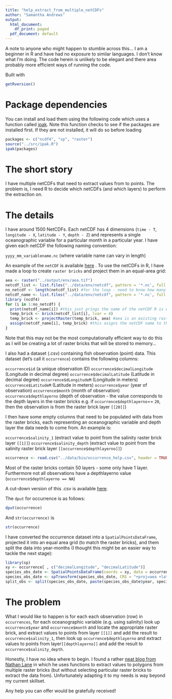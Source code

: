 ```yaml
---
title: "help_extract_from_multiple_netCDFs"
author: "Samantha Andrews"
output:
  html_document:
    df_print: paged
  pdf_document: default
---
```


A note to anyone who might happen to stumble across this... I am a beginner in R and have had no exposure to similar languages. I don't know what I'm doing. The code herein is unlikely to be elegant and there area probably more efficient ways of running the code.

Built with 
```r
getRversion()
```


# Package dependencies
You can install and load them using the following code which uses a function called [ipak](https://gist.github.com/stevenworthington/3178163). 
Note this function checks to see if the packages are installed first. If they are not installed, it will do so before loading
```r
packages <- c("ncdf4", "sp", "raster") 
source("../src/ipak.R")
ipak(packages)
```


# The short story

I have multiple netCDFs that need to extract values from to points. The problem is, I need R to decide which netCDFs (and which layers) to perform the extraction on.

# The details

I have around 1500 NetCDFs. Each netCDF has 4 dimensions (`time - T`, `longitude - X`, `latitude - Y`, `depth - Z`) and represents a single oceanographic variable for a particular month in a particular year. I have given each netCDF the following naming convention:

`yyyy_mm_variablename.nc` (where variable name can vary in length)

An example of the `netCDF` is available [here](https://drive.google.com/file/d/1y2XU5RzUBRLgTXkql667a5o_PVk5LMTP/view?usp=sharing) . To use the netCDFs in R, I have made a loop to create `raster bricks` and project them in an equal-area grid:

```r
aea <- raster("../output/env/aea.tif")
netcdf_list <- list.files("../data/env/netcdf", pattern = '*.nc', full.names = TRUE) #true means the full path is included
no_netcdf <- length(netcdf_list) #for the loop - need to know how many files to cycle through
netcdf_name <- list.files("../data/env/netcdf", pattern = '*.nc', full.names = FALSE) #false means the path is not included
library (ncdf4)
for (i in 1:no_netcdf) {
  print(netcdf_name[i]) #this just prings the name of the netCDF R is working on
  temp_brick <- brick(netcdf_list[i], lvar = 4)
  temp_brick <- projectRaster(temp_brick, aea) #aea is an existing raster in the projection I want that I created (environmental_data_preperation)
  assign(netcdf_name[i], temp_brick) #this asigns the netCDF name to the raster brick
}
```

Note that this may not be the most computationally efficient way to do this as I will be creating a lot of raster bricks that will be stored to memory… 

I also had a dataset (.csv) containing fish observation (point) data. This dataset (let's call it `occurrence`) contains the following columns:

`occurrence$id` (a unique observation ID)
`occurrence$decimalLongitude` (Longitude in decimal degree)
`occurrence$decimalLatitude` (Latitude in decimal degree)
`occurrence$dLongitudeM` (Longitude in meters)
`occurrence$LatitudeM` (Latitude in meters)
`occurrence$year` (year of observation)
`occurrence$month` (month of observation)
`occurrence$depthlayerno`  (depth of observation - the value corresponds to the depth layers in the raster bricks e.g. if `occurrence$depthlayerno`== `20`, then the observation is from the raster brick layer `[[20]]`)

I then have some empty columns that need to be populated with data from the raster bricks, each representing an oceanographic variable and depth layer the data needs to come from. An example is:

`occurrence$salinity_1` (extract value to point from the salinity raster brick layer `[[1]]`)
`occurrence$salinity_depth` (extract value to point from the salinity raster brick layer `[[occurrence$depthlayerno]]`)

```r
occurrence <- read.csv("../data/bio/occurrence_help.csv", header = TRUE)
```


Most of the raster bricks contain 50 layers - some only have 1 layer. Furthermore not all observations have a depthlayerno value (`occurrence$depthlayerno == NA`)

A cut-down version of this .csv is available [here](https://drive.google.com/file/d/13ZTZC48o2i0ZktobfukHjaTMh7Qbrfei/view?usp=sharing). 

The `dput` for occurrence is as follows:

```r
dput(occurrence)
```

And `str(occurrence)` is

```r
str(occurrence)
```

I have converted the occurrence dataset into a `SpatialPointsDataFrame`, projected it into an equal area grid (to match the raster bricks), and them split the data into year-months (I thought this might be an easier way to tackle the next stage):

```r
library(sp)
xy <- occurrence[ , c("decimalLongitude", "decimalLatitude")]
species_obs_date <- SpatialPointsDataFrame(coords = xy, data = occurrence, proj4string = CRS("+proj=longlat +datum=WGS84 +ellps=WGS84 +towgs84=0,0,0")) #convert into a spatialpoints dataframe to do the extraction
species_obs_date <- spTransform(species_obs_date, CRS = "+proj=aea +lat_1=50 +lat_2=70 +lat_0=40 +lon_0=-60 +x_0=0 +y_0=0 +ellps=GRS80 +datum=NAD83 +units=m +no_defs") #need to reproject.... note -60 used to be -91. Changed to 'straighten up'
split_obs <- split(species_obs_date, paste(species_obs_date$year, species_obs_date$month))
```

# The problem

What I would like to happen is for each  each observation (row) in `occurrences`, for each oceanographic variable (e.g. using salinity) look up `occurrence$year` and `occurrence$month` and locate the appropriate raster brick, and extract values to points from layer `[[1]]` and add the result to `occurrence$salinity_1`, then look up `occurrence$depthlayerno` and extract values to points from layer`[[depthlayerno]]` and add the result to `occurrence$salinity_depth`.

Honestly, I have no idea where to begin. I found a rather [neat blog from Nathan Lane](http://nathanlane.info/tutorial/2016/01/02/gisfunctional.html) in which he uses functions to extract values to polygons from multiple raster bricks (but without selecting particular raster bricks to extract the data from). Unfortunately adapting it to my needs is way beyond my current skillset.

Any help you can offer would be gratefully received!
